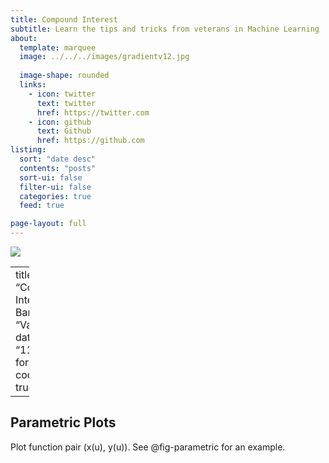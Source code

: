 ```yaml
---
title: Compound Interest
subtitle: Learn the tips and tricks from veterans in Machine Learning
about:
  template: marquee
  image: ../../../images/gradientv12.jpg
 
  image-shape: rounded
  links:
    - icon: twitter
      text: twitter
      href: https://twitter.com
    - icon: github
      text: Github
      href: https://github.com
listing:
  sort: "date desc"
  contents: "posts"
  sort-ui: false
  filter-ui: false
  categories: true
  feed: true

page-layout: full
---
```



![](/images/ai-pic7cp.jpg)

---
title: "Compoun Interest of Bank "
author: "Vanh Phom"
date: "11/01/2022"
format:
  html:
    code-fold: true

---


## Parametric Plots

Plot function pair (x(u), y(u)). 
See @fig-parametric for an example.

